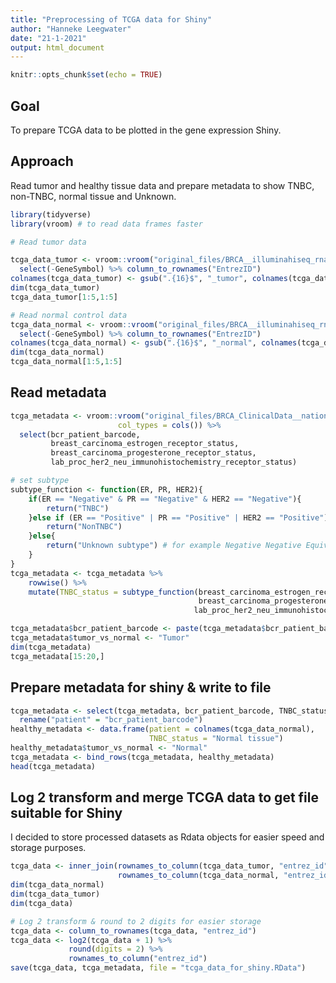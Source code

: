 ```yaml
---
title: "Preprocessing of TCGA data for Shiny"
author: "Hanneke Leegwater"
date: "21-1-2021"
output: html_document
---
```


```r
knitr::opts_chunk$set(echo = TRUE)
```

## Goal
To prepare TCGA data to be plotted in the gene expression Shiny.

## Approach
Read tumor and healthy tissue data and prepare metadata to show TNBC, non-TNBC, 
normal tissue and Unknown.
```r
library(tidyverse)
library(vroom) # to read data frames faster
```

```r
# Read tumor data

tcga_data_tumor <- vroom::vroom("original_files/BRCA__illuminahiseq_rnaseqv2__GeneExp_PrimarySolidTumor.txt", col_types = cols()) %>%
  select(-GeneSymbol) %>% column_to_rownames("EntrezID")
colnames(tcga_data_tumor) <- gsub(".{16}$", "_tumor", colnames(tcga_data_tumor)) # remove the last part, so that you are left with the specific patient ID
dim(tcga_data_tumor)
tcga_data_tumor[1:5,1:5]

# Read normal control data
tcga_data_normal <- vroom::vroom("original_files/BRCA__illuminahiseq_rnaseqv2__GeneExp_SolidTissueNormal.txt", col_types = cols()) %>% 
  select(-GeneSymbol) %>% column_to_rownames("EntrezID")
colnames(tcga_data_normal) <- gsub(".{16}$", "_normal", colnames(tcga_data_normal)) 
dim(tcga_data_normal)
tcga_data_normal[1:5,1:5]
```

## Read metadata
```r
tcga_metadata <- vroom::vroom("original_files/BRCA_ClinicalData__nationwidechildrens.org_clinical_patient_brca new.txt", 
                        col_types = cols()) %>% 
  select(bcr_patient_barcode, 
         breast_carcinoma_estrogen_receptor_status, 
         breast_carcinoma_progesterone_receptor_status, 
         lab_proc_her2_neu_immunohistochemistry_receptor_status)

# set subtype
subtype_function <- function(ER, PR, HER2){
    if(ER == "Negative" & PR == "Negative" & HER2 == "Negative"){
        return("TNBC")
    }else if (ER == "Positive" | PR == "Positive" | HER2 == "Positive"){
        return("NonTNBC")
    }else{
        return("Unknown subtype") # for example Negative Negative Equivocal
    }
}
tcga_metadata <- tcga_metadata %>% 
    rowwise() %>%
    mutate(TNBC_status = subtype_function(breast_carcinoma_estrogen_receptor_status, 
                                          breast_carcinoma_progesterone_receptor_status, 
                                         lab_proc_her2_neu_immunohistochemistry_receptor_status))

tcga_metadata$bcr_patient_barcode <- paste(tcga_metadata$bcr_patient_barcode, "tumor", sep = "_")
tcga_metadata$tumor_vs_normal <- "Tumor"
dim(tcga_metadata)
tcga_metadata[15:20,]

```

## Prepare metadata for shiny & write to file
```r
tcga_metadata <- select(tcga_metadata, bcr_patient_barcode, TNBC_status, tumor_vs_normal) %>%
  rename("patient" = "bcr_patient_barcode")
healthy_metadata <- data.frame(patient = colnames(tcga_data_normal),
                               TNBC_status = "Normal tissue")
healthy_metadata$tumor_vs_normal <- "Normal"
tcga_metadata <- bind_rows(tcga_metadata, healthy_metadata)
head(tcga_metadata)
```

## Log 2 transform and merge TCGA data to get file suitable for Shiny
I decided to store processed datasets as Rdata objects 
for easier speed and storage purposes.
```r
tcga_data <- inner_join(rownames_to_column(tcga_data_tumor, "entrez_id"), 
                        rownames_to_column(tcga_data_normal, "entrez_id"), by = "entrez_id")
dim(tcga_data_normal)
dim(tcga_data_tumor)
dim(tcga_data)

# Log 2 transform & round to 2 digits for easier storage
tcga_data <- column_to_rownames(tcga_data, "entrez_id")
tcga_data <- log2(tcga_data + 1) %>%
             round(digits = 2) %>%
             rownames_to_column("entrez_id")
save(tcga_data, tcga_metadata, file = "tcga_data_for_shiny.RData")

```


